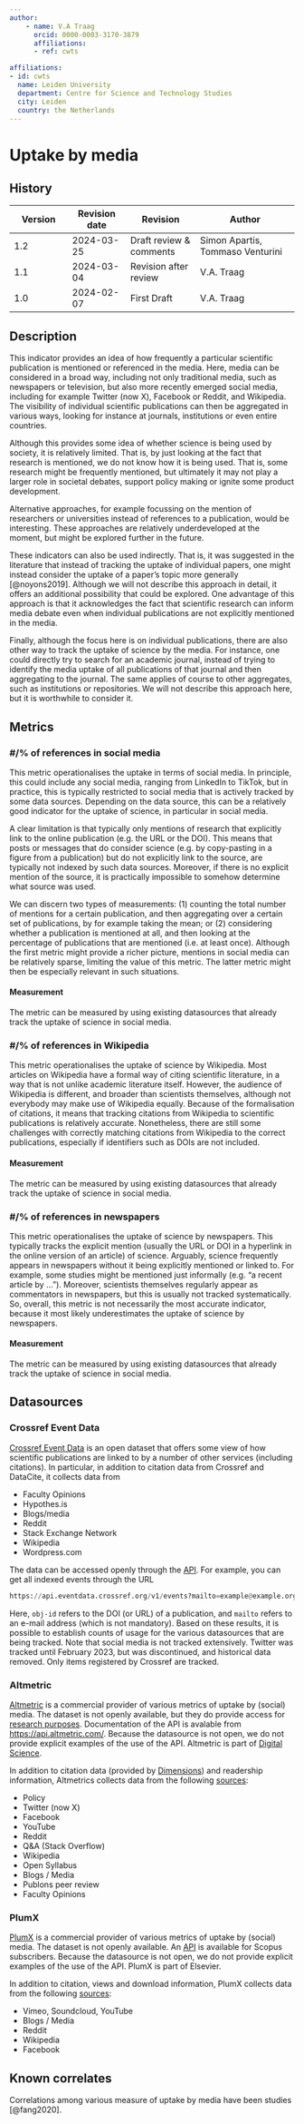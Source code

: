 ```yaml
---
author:
    - name: V.A Traag
      orcid: 0000-0003-3170-3879
      affiliations:
      - ref: cwts

affiliations:
- id: cwts
  name: Leiden University
  department: Centre for Science and Technology Studies
  city: Leiden
  country: the Netherlands
---
```


# Uptake by media {#uptake-by-media .unnumbered}

::: {.callout collapse="true"}


## History

| Version | Revision date | Revision | Author |
|---------------|---------------|------------------|-------------------------|
| 1.2 | 2024-03-25 | Draft review & comments | Simon Apartis, Tommaso Venturini |
| 1.1 | 2024-03-04 | Revision after review | V.A. Traag |
| 1.0 | 2024-02-07 | First Draft | V.A. Traag |

:::

## Description

This indicator provides an idea of how frequently a particular scientific publication is mentioned or referenced in the media. Here, media can be considered in a broad way, including not only traditional media, such as newspapers or television, but also more recently emerged social media, including for example Twitter (now X), Facebook or Reddit, and Wikipedia. The visibility of individual scientific publications can then be aggregated in various ways, looking for instance at journals, institutions or even entire countries.

Although this provides some idea of whether science is being used by society, it is relatively limited. That is, by just looking at the fact that research is mentioned, we do not know how it is being used. That is, some research might be frequently mentioned, but ultimately it may not play a larger role in societal debates, support policy making or ignite some product development.

Alternative approaches, for example focussing on the mention of researchers or universities instead of references to a publication, would be interesting. These approaches are relatively underdeveloped at the moment, but might be explored further in the future.

These indicators can also be used indirectly. That is, it was suggested in the literature that instead of tracking the uptake of individual papers, one might instead consider the uptake of a paper's topic more generally [@noyons2019]. Although we will not describe this approach in detail, it offers an additional possibility that could be explored. One advantage of this approach is that it acknowledges the fact that scientific research can inform media debate even when individual publications are not explicitly mentioned in the media.

Finally, although the focus here is on individual publications, there are also other way to track the uptake of science by the media. For instance, one could directly try to search for an academic journal, instead of trying to identify the media uptake of all publications of that journal and then aggregating to the journal. The same applies of course to other aggregates, such as institutions or repositories. We will not describe this approach here, but it is worthwhile to consider it.

## Metrics

### #/% of references in social media

This metric operationalises the uptake in terms of social media. In principle, this could include any social media, ranging from LinkedIn to TikTok, but in practice, this is typically restricted to social media that is actively tracked by some data sources. Depending on the data source, this can be a relatively good indicator for the uptake of science, in particular in social media.

A clear limitation is that typically only mentions of research that explicitly link to the online publication (e.g. the URL or the DOI). This means that posts or messages that do consider science (e.g. by copy-pasting in a figure from a publication) but do not explicitly link to the source, are typically not indexed by such data sources. Moreover, if there is no explicit mention of the source, it is practically impossible to somehow determine what source was used.

We can discern two types of measurements: (1) counting the total number of mentions for a certain publication, and then aggregating over a certain set of publications, by for example taking the mean; or (2) considering whether a publication is mentioned at all, and then looking at the percentage of publications that are mentioned (i.e. at least once). Although the first metric might provide a richer picture, mentions in social media can be relatively sparse, limiting the value of this metric. The latter metric might then be especially relevant in such situations.

#### Measurement

The metric can be measured by using existing datasources that already track the uptake of science in social media.

### #/% of references in Wikipedia

This metric operationalises the uptake of science by Wikipedia. Most articles on Wikipedia have a formal way of citing scientific literature, in a way that is not unlike academic literature itself. However, the audience of Wikipedia is different, and broader than scientists themselves, although not everybody may make use of Wikipedia equally. Because of the formalisation of citations, it means that tracking citations from Wikipedia to scientific publications is relatively accurate. Nonetheless, there are still some challenges with correctly matching citations from Wikipedia to the correct publications, especially if identifiers such as DOIs are not included.

#### Measurement

The metric can be measured by using existing datasources that already track the uptake of science in social media.

### #/% of references in newspapers

This metric operationalises the uptake of science by newspapers. This typically tracks the explicit mention (usually the URL or DOI in a hyperlink in the online version of an article) of science. Arguably, science frequently appears in newspapers without it being explicitly mentioned or linked to. For example, some studies might be mentioned just informally (e.g. “a recent article by ...”). Moreover, scientists themselves regularly appear as commentators in newspapers, but this is usually not tracked systematically. So, overall, this metric is not necessarily the most accurate indicator, because it most likely underestimates the uptake of science by newspapers.

#### Measurement

The metric can be measured by using existing datasources that already track the uptake of science in social media.

## Datasources

### Crossref Event Data

[Crossref Event Data](https://www.crossref.org/services/event-data/) is an open dataset that offers some view of how scientific publications are linked to by a number of other services (including citations). In particular, in addition to citation data from Crossref and DataCite, it collects data from

-   Faculty Opinions
-   Hypothes.is
-   Blogs/media
-   Reddit
-   Stack Exchange Network
-   Wikipedia
-   Wordpress.com

The data can be accessed openly through the [API](https://www.eventdata.crossref.org/guide/service/query-api/). For example, you can get all indexed events through the URL

``` python
https://api.eventdata.crossref.org/v1/events?mailto=example@example.org&obj-id=10.5555/12345678
```

Here, `obj-id` refers to the DOI (or URL) of a publication, and `mailto` refers to an e-mail address (which is not mandatory). Based on these results, it is possible to establish counts of usage for the various datasources that are being tracked. Note that social media is not tracked extensively. Twitter was tracked until February 2023, but was discontinued, and historical data removed. Only items registered by Crossref are tracked.

### Altmetric

[Altmetric](https://www.altmetric.com/) is a commercial provider of various metrics of uptake by (social) media. The dataset is not openly available, but they do provide access for [research purposes](https://www.altmetric.com/our-audience/researchers/research-access/). Documentation of the API is avalable from <https://api.altmetric.com/>. Because the datasource is not open, we do not provide explicit examples of the use of the API. Altmetric is part of [Digital Science](https://www.digital-science.com/).

In addition to citation data (provided by [Dimensions](https://www.dimensions.ai/)) and readership information, Altmetrics collects data from the following [sources](https://www.altmetric.com/about-us/our-data/our-sources/):

-   Policy
-   Twitter (now X)
-   Facebook
-   YouTube
-   Reddit
-   Q&A (Stack Overflow)
-   Wikipedia
-   Open Syllabus
-   Blogs / Media
-   Publons peer review
-   Faculty Opinions

### PlumX

[PlumX](https://plumanalytics.com/) is a commercial provider of various metrics of uptake by (social) media. The dataset is not openly available. An [API](https://dev.elsevier.com/documentation/PlumXMetricsAPI.wadl) is available for Scopus subscribers. Because the datasource is not open, we do not provide explicit examples of the use of the API. PlumX is part of Elsevier.

In addition to citation, views and download information, PlumX collects data from the following [sources](https://plumanalytics.com/learn/about-metrics/):

-   Vimeo, Soundcloud, YouTube
-   Blogs / Media
-   Reddit
-   Wikipedia
-   Facebook

## Known correlates

Correlations among various measure of uptake by media have been studies [@fang2020].